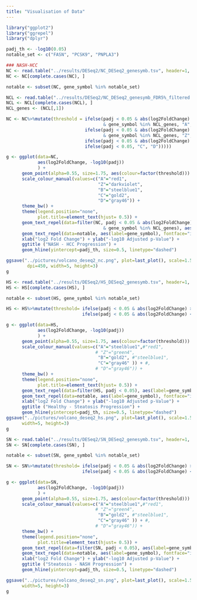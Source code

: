 ```yaml
---
title: "Visualisation of Data"
---
```


```r
library("ggplot2")
library("ggrepel")
library("dplyr")

padj_th <- -log10(0.05)
notable_set <- c("FASN", "PCSK9", "PNPLA3")
```

```r
### NASH-HCC
NC <- read.table("../results/DESeq2/NC_DESeq2_genesymb.tsv", header=1, sep='\t')
NC <- NC[complete.cases(NC), ]

notable <- subset(NC, gene_symbol %in% notable_set)

NCL <- read.table("../results/DESeq2/NC_DESeq2_genesymb_FDR5%_filtered.tsv", header=1, sep='\t')
NCL <- NCL[complete.cases(NCL), ]
NCL_genes <- (NCL[,1])

NC <- NC%>%mutate(threshold = ifelse(padj < 0.05 & abs(log2FoldChange) > 2 
                                     & gene_symbol %in% NCL_genes, "A",
                              ifelse(padj < 0.05 & abs(log2FoldChange) < 2
                                     & gene_symbol %in% NCL_genes, "Z",
                              ifelse(padj < 0.05 & abs(log2FoldChange) > 2, "B",
                              ifelse(padj < 0.05, "C", "D")))))

g <- ggplot(data=NC,
            aes(log2FoldChange, -log10(padj))
            ) +
      geom_point(alpha=0.55, size=1.75, aes(colour=factor(threshold))) + 
      scale_colour_manual(values=c("A"="red1",
                                   "Z"="darkviolet",
                                   "B"="steelblue1",
                                   "C"="gold2",
                                   "D"="gray46")) +
      theme_bw() + 
      theme(legend.position="none",
            plot.title=element_text(hjust= 0.5)) + 
      geom_text_repel(data=filter(NC, padj < 0.05 & abs(log2FoldChange) > 2 
                                     & gene_symbol %in% NCL_genes), aes(label=gene_symbol)) +
      geom_text_repel(data=notable, aes(label=gene_symbol), fontface="italic") + 
      xlab("log2 Fold Change") + ylab("-log10 Adjusted p-Value") +
      ggtitle ("NASH - HCC Progression") + 
      geom_hline(yintercept=padj_th, size=0.5, linetype="dashed")

ggsave("../pictures/volcano_deseq2_nc.png", plot=last_plot(), scale=1.5,
        dpi=450, width=5, height=3)
g
```

```r
HS <- read.table("../results/DESeq2/HS_DESeq2_genesymb.tsv", header=1, sep='\t')
HS <- HS[complete.cases(HS), ]

notable <- subset(HS, gene_symbol %in% notable_set)

HS <- HS%>%mutate(threshold= ifelse(padj < 0.05 & abs(log2FoldChange) > 2, "A",
                             ifelse(padj < 0.05 & abs(log2FoldChange) < 2, "B", "C")))

g <- ggplot(data=HS,
            aes(log2FoldChange, -log10(padj))
            ) +
      geom_point(alpha=0.55, size=1.75, aes(colour=factor(threshold))) + 
      scale_colour_manual(values=c("A"="steelblue1",#"red1",  
                                  # "Z"="green4",
                                   "B"="gold2", #"steelblue1",
                                   "C"="gray46" )) + #,
                                  # "D"="gray46")) +
      theme_bw() + 
      theme(legend.position="none",
            plot.title=element_text(hjust= 0.5)) + 
      geom_text_repel(data=filter(HS, padj < 0.05), aes(label=gene_symbol)) + 
      geom_text_repel(data=notable, aes(label=gene_symbol), fontface="italic") + 
      xlab("log2 Fold Change") + ylab("-log10 Adjusted p-Value") +
      ggtitle ("Healthy - Steatosis Progression") + 
      geom_hline(yintercept=padj_th, size=0.5, linetype="dashed")
ggsave("../pictures/volcano_deseq2_hs.png", plot=last_plot(), scale=1.5, dpi=450,
      width=5, height=3)
g
```

```r
SN <- read.table("../results/DESeq2/SN_DESeq2_genesymb.tsv", header=1, sep='\t')
SN <- SN[complete.cases(SN), ]

notable <- subset(SN, gene_symbol %in% notable_set)

SN <- SN%>%mutate(threshold= ifelse(padj < 0.05 & abs(log2FoldChange) > 2, "A",
                             ifelse(padj < 0.05 & abs(log2FoldChange) < 2, "B", "C")))

g <- ggplot(data=SN,
            aes(log2FoldChange, -log10(padj))
            ) +
      geom_point(alpha=0.55, size=1.75, aes(colour=factor(threshold))) + 
      scale_colour_manual(values=c("A"="steelblue1",#"red1",  
                                  # "Z"="green4",
                                   "B"="gold2", #"steelblue1",
                                   "C"="gray46" )) + #,
                                  # "D"="gray46")) +
      theme_bw() + 
      theme(legend.position="none",
            plot.title=element_text(hjust= 0.5)) + 
      geom_text_repel(data=filter(SN, padj < 0.05), aes(label=gene_symbol)) + 
      geom_text_repel(data=notable, aes(label=gene_symbol), fontface="italic") + 
      xlab("log2 Fold Change") + ylab("-log10 Adjusted p-Value") +
      ggtitle ("Steatosis - NASH Progression") + 
      geom_hline(yintercept=padj_th, size=0.5, linetype="dashed")

ggsave("../pictures/volcano_deseq2_sn.png", plot=last_plot(), scale=1.5, dpi=450,
      width=5, height=3)
g
```